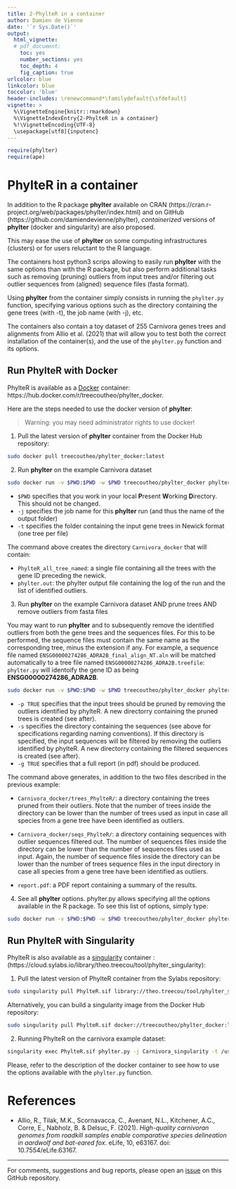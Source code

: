 ```yaml
---
title: 2-PhylteR in a container
author: Damien de Vienne
date: '`r Sys.Date()`'
output:
  html_vignette:
  # pdf_document:
    toc: yes
    number_sections: yes
    toc_depth: 4
    fig_caption: true
urlcolor: blue
linkcolor: blue
toccolor: 'blue'
header-includes: \renewcommand*\familydefault{\sfdefault}
vignette: >
  %\VignetteEngine{knitr::rmarkdown}
  %\VignetteIndexEntry{2-PhylteR in a container}
  %!\VignetteEncoding{UTF-8}
  \usepackage[utf8]{inputenc}
---
```


```r
require(phylter)
require(ape)
```

# PhylteR in a container

In addition to the R package **phylter** available on CRAN (https://cran.r-project.org/web/packages/phylter/index.html) and on GitHub (https://github.com/damiendevienne/phylter), *containerized* versions of **phylter** (docker and singularity) are also proposed. 

This may ease the use of **phylter** on some computing infrastructures (clusters) or for users reluctant to the R language. 

The containers host python3 scrips allowing to easily run **phylter** with the same options than with the R package, but also perform additional tasks such as removing (pruning) outliers from input trees and/or filtering out outlier sequences from (aligned) sequence files (fasta format).



Using **phylter** from the container simply consists in running the `phylter.py` function, specifying various options such as the directory containing the gene trees (with -t), the job name (with -j), etc. 

The containers also contain a toy dataset of 255 Carnivora genes trees and alignments from Allio et al. (2021) that will allow you to test both the correct installation of the container(s), and the use of the `phylter.py` function and its options.

## Run PhylteR with Docker

PhylteR is available as a [Docker](https://docs.docker.com/) container: https://hub.docker.com/r/treecoutheo/phylter_docker. 

Here are the steps needed to use the docker version of **phylter**:

> Warning: you may need administrator rights to use docker!

1. Pull the latest version of **phylter** container from the Docker Hub repository:

```sh
sudo docker pull treecoutheo/phylter_docker:latest
```

2. Run **phylter** on the example Carnivora dataset
```sh
sudo docker run -v $PWD:$PWD -w $PWD treecoutheo/phylter_docker phylter.py -j Carnivora_docker -t /usr/container-data/trees
```
- `$PWD` specifies that you work in your local **P**resent **W**orking **D**irectory. This should not be changed.
- `-j` specifies the job name for this **phylter** run (and thus the name of the output folder)
- `-t` specifies the folder containing the input gene trees in Newick format (one tree per file)

The command above creates the directory `Carnivora_docker` that will contain:

- `PhylteR_all_tree_named`: a single file containing all the trees with the gene ID preceding the newick.
- `phylter.out`: the phylter output file containing the log of the run and the list of identified outliers.


3. Run **phylter** on the example Carnivora dataset AND prune trees AND remove outliers from fasta files

You may want to run **phylter** and to subsequently remove the identified outliers from both the gene trees and the sequences files. For this to be performed, the sequence files must contain the same name as the corresponding tree, minus the extension if any. For example, a sequence file named `ENSG00000274286_ADRA2B_final_align_NT.aln` will be matched automatically to a tree file named `ENSG00000274286_ADRA2B.treefile`: `phylter.py` will identoify the gene ID as being **ENSG00000274286_ADRA2B**.


```sh
sudo docker run -v $PWD:$PWD -w $PWD treecoutheo/phylter_docker phylter.py -j Carnivora_docker -t /usr/container-data/trees -p TRUE -s /usr/container-data/alignments -g TRUE
```
- `-p TRUE` specifies that the input trees should be pruned by removing the outliers identified by phylteR. A new directorry containing the pruned trees is created (see after). 
- `-s` specifies the directory containing the sequences (see above for specifications regarding naming conventions). If this directory is specified, the input sequences will be filtered by removing the outliers identified by phylteR. A new directorry containing the filtered sequences is created (see after). 
- `-g TRUE` specifies that a full report (in pdf) should be produced.

The command above generates, in addition to the two files described in the previous example:

- `Carnivora_docker/trees_PhylteR/`: a directory containing the trees pruned from their outliers. Note that the number of trees inside the directory can be lower than the number of trees used as input in case all species from a gene tree have been identified as outliers. 

- `Carnivora_docker/seqs_PhylteR/`: a directory containing sequences with outlier sequences filtered out. The number of sequences files inside the directory can be lower than the number of sequences files used as input. Again, the number of sequence files inside the directory can be lower than the number of trees sequence files in the input directory in case all species from a gene tree have been identified as outliers. 

- `report.pdf`: a PDF report containing a summary of the results.

4. See all **phylter** options. 
phylter.py allows specifying all the options available in the R package. To see this list of options, simply type:
```sh
sudo docker run -v $PWD:$PWD -w $PWD treecoutheo/phylter_docker phylter.py -h
```

## Run PhylteR with Singularity

PhylteR is also available as a [singularity](https://docs.sylabs.io/guides/3.0/user-guide/index.html) container : (https://cloud.sylabs.io/library/theo.treecou/tool/phylter_singularity):


1. Pull the latest version of PhylteR container from the Sylabs repository:

```sh
sudo singularity pull PhylteR.sif library://theo.treecou/tool/phylter_singularity:latest
```

Alternatively, you can build a singularity image from the Docker Hub repository:

```sh
sudo singularity pull PhylteR.sif docker://treecoutheo/phylter_docker:latest
```

2. Running PhylteR on the carnivora example dataset:

```sh
singularity exec PhylteR.sif phylter.py -j Carnivora_singularity -t /usr/container-data/trees
```

Please, refer to the description of the docker container to see how to use the options available with the `phylter.py` function.



# References

- Allio, R., Tilak, M.K., Scornavacca, C., Avenant, N.L., Kitchener, A.C., Corre, E., Nabholz, B. & Delsuc, F. (2021).
*High-quality carnivoran genomes from roadkill samples enable comparative species delineation in aardwolf and bat-eared fox*.
eLife, 10, e63167.
doi: 10.7554/eLife.63167.


---
For comments, suggestions and bug reports, please open an [issue](https://github.com/damiendevienne/phylter/issues) on this GitHub repository.

